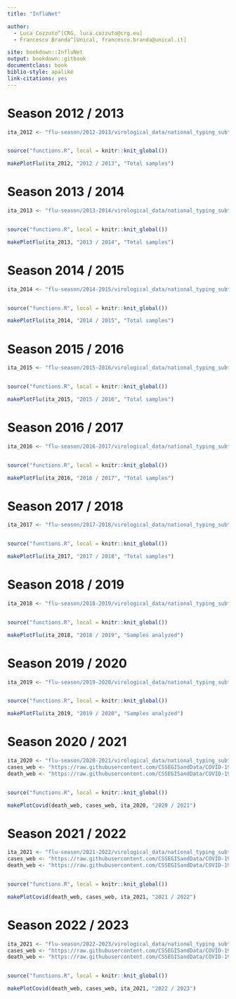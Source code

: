 ```yaml
---
title: "InfluNet"

author:
  - Luca Cozzuto^[CRG, luca.cozzuto@crg.eu]
  - Francesco Branda^[Unical, francesco.branda@unical.it]

site: bookdown::InfluNet
output: bookdown::gitbook
documentclass: book
biblio-style: apalike
link-citations: yes
---
```


# Season 2012 / 2013


```r


ita_2012 <- "flu-season/2012-2013/virological_data/national_typing_subtyping_influenza_viruses.csv"


source("functions.R", local = knitr::knit_global())

makePlotFlu(ita_2012, "2012 / 2013", "Total samples")

```

# Season 2013 / 2014


```r


ita_2013 <- "flu-season/2013-2014/virological_data/national_typing_subtyping_influenza_viruses.csv"


source("functions.R", local = knitr::knit_global())

makePlotFlu(ita_2013, "2013 / 2014", "Total samples")

```


# Season 2014 / 2015


```r


ita_2014 <- "flu-season/2014-2015/virological_data/national_typing_subtyping_influenza_viruses.csv"


source("functions.R", local = knitr::knit_global())

makePlotFlu(ita_2014, "2014 / 2015", "Total samples")

```


# Season 2015 / 2016


```r


ita_2015 <- "flu-season/2015-2016/virological_data/national_typing_subtyping_influenza_viruses.csv"


source("functions.R", local = knitr::knit_global())

makePlotFlu(ita_2015, "2015 / 2016", "Total samples")

```

# Season 2016 / 2017


```r


ita_2016 <- "flu-season/2016-2017/virological_data/national_typing_subtyping_influenza_viruses.csv"


source("functions.R", local = knitr::knit_global())

makePlotFlu(ita_2016, "2016 / 2017", "Total samples")

```


# Season 2017 / 2018


```r


ita_2017 <- "flu-season/2017-2018/virological_data/national_typing_subtyping_influenza_viruses.csv"


source("functions.R", local = knitr::knit_global())

makePlotFlu(ita_2017, "2017 / 2018", "Total samples")

```

# Season 2018 / 2019

```r


ita_2018 <- "flu-season/2018-2019/virological_data/national_typing_subtyping_influenza_viruses.csv"


source("functions.R", local = knitr::knit_global())

makePlotFlu(ita_2018, "2018 / 2019", "Samples analyzed")


```

# Season 2019 / 2020

```r


ita_2019 <- "flu-season/2019-2020/virological_data/national_typing_subtyping_influenza_viruses.csv"


source("functions.R", local = knitr::knit_global())

makePlotFlu(ita_2019, "2019 / 2020", "Samples analyzed")

```

# Season 2020 / 2021

```r


ita_2020 <- "flu-season/2020-2021/virological_data/national_typing_subtyping_influenza_viruses.csv"
cases_web <- "https://raw.githubusercontent.com/CSSEGISandData/COVID-19/master/csse_covid_19_data/csse_covid_19_time_series/time_series_covid19_confirmed_global.csv"
death_web <- "https://raw.githubusercontent.com/CSSEGISandData/COVID-19/master/csse_covid_19_data/csse_covid_19_time_series/time_series_covid19_deaths_global.csv"


source("functions.R", local = knitr::knit_global())

makePlotCovid(death_web, cases_web, ita_2020, "2020 / 2021")


```

# Season 2021 / 2022

```r

ita_2021 <- "flu-season/2021-2022/virological_data/national_typing_subtyping_influenza_viruses.csv"
cases_web <- "https://raw.githubusercontent.com/CSSEGISandData/COVID-19/master/csse_covid_19_data/csse_covid_19_time_series/time_series_covid19_confirmed_global.csv"
death_web <- "https://raw.githubusercontent.com/CSSEGISandData/COVID-19/master/csse_covid_19_data/csse_covid_19_time_series/time_series_covid19_deaths_global.csv"


source("functions.R", local = knitr::knit_global())

makePlotCovid(death_web, cases_web, ita_2021, "2021 / 2022")


```

# Season 2022 / 2023

```r

ita_2021 <- "flu-season/2022-2023/virological_data/national_typing_subtyping_influenza_viruses.csv"
cases_web <- "https://raw.githubusercontent.com/CSSEGISandData/COVID-19/master/csse_covid_19_data/csse_covid_19_time_series/time_series_covid19_confirmed_global.csv"
death_web <- "https://raw.githubusercontent.com/CSSEGISandData/COVID-19/master/csse_covid_19_data/csse_covid_19_time_series/time_series_covid19_deaths_global.csv"


source("functions.R", local = knitr::knit_global())

makePlotCovid(death_web, cases_web, ita_2021, "2022 / 2023")


```

